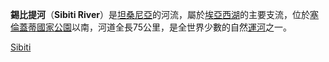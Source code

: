 '''錫比提河'''（'''Sibiti River'''）是[[坦桑尼亞|坦桑尼亞]]的河流，屬於[[埃亞西湖|埃亞西湖]]的主要支流，位於[[塞倫蓋蒂國家公園|塞倫蓋蒂國家公園]]以南，河道全長75公里，是全世界少數的自然[[運河|運河]]之一。

{{coord|3|49|S|34|46|E|display=title|region:TZ_type:river_source:GNS-enwiki}}
{{Tanzania-stub}}
{{Rivers of Tanzania}}


[[Category:坦桑尼亞河流|Sibiti]]
